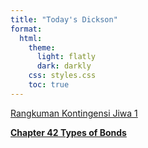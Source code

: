 ```yaml
---
title: "Today's Dickson"
format:
  html:
    theme:
      light: flatly
      dark: darkly
    css: styles.css
    toc: true
---
```


[Rangkuman Kontingensi Jiwa 1](./rangkumankonji1)

[**Chapter 42 Types of Bonds**](./chapter/chapter42/ch42.qmd)

